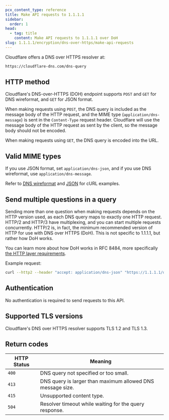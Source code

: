 ```yaml
---
pcx_content_type: reference
title: Make API requests to 1.1.1.1
sidebar:
  order: 1
head:
  - tag: title
    content: Make API requests to 1.1.1.1 over DoH
slug: 1.1.1.1/encryption/dns-over-https/make-api-requests
---
```


Cloudflare offers a DNS over HTTPS resolver at:

```txt
https://cloudflare-dns.com/dns-query
```

## HTTP method

Cloudflare's DNS-over-HTTPS (DOH) endpoint supports `POST` and `GET` for DNS wireformat, and `GET` for JSON format.

When making requests using `POST`, the DNS query is included as the message body of the HTTP request, and the MIME type (`application/dns-message`) is sent in the `Content-Type` request header. Cloudflare will use the message body of the HTTP request as sent by the client, so the message body should not be encoded.

When making requests using `GET`, the DNS query is encoded into the URL.

## Valid MIME types

If you use JSON format, set `application/dns-json`, and if you use DNS wireformat, use `application/dns-message`.

Refer to [DNS wireformat](/1.1.1.1/encryption/dns-over-https/make-api-requests/dns-wireformat/) and [JSON](/1.1.1.1/encryption/dns-over-https/make-api-requests/dns-json/) for cURL examples.

## Send multiple questions in a query

Sending more than one question when making requests depends on the HTTP version used, as each DNS query maps to exactly one HTTP request. HTTP/2 and HTTP/3 have multiplexing, and you can start multiple requests concurrently. HTTP/2 is, in fact, the minimum recommended version of HTTP for use with DNS over HTTPS (DoH). This is not specific to 1.1.1.1, but rather how DoH works.

You can learn more about how DoH works in RFC 8484, more specifically [the HTTP layer requirements](https://datatracker.ietf.org/doc/html/rfc8484#section-5.2).

Example request:

```sh
curl --http2 --header "accept: application/dns-json" "https://1.1.1.1/dns-query?name=cloudflare.com" --next --http2 --header "accept: application/dns-json" "https://1.1.1.1/dns-query?name=example.com"
```

## Authentication

No authentication is required to send requests to this API.

## Supported TLS versions

Cloudflare's DNS over HTTPS resolver supports TLS 1.2 and TLS 1.3.

## Return codes

| HTTP Status | Meaning                                                    |
| ----------- | ---------------------------------------------------------- |
| `400`       | DNS query not specified or too small.                      |
| `413`       | DNS query is larger than maximum allowed DNS message size. |
| `415`       | Unsupported content type.                                  |
| `504`       | Resolver timeout while waiting for the query response.     |
